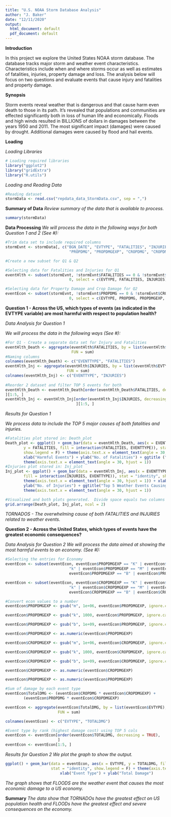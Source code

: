 ```yaml
---
title: "U.S. NOAA Storm Database Analysis"
author: "J. Baker"
date: "12/11/2020"
output:
  html_document: default
  pdf_document: default
---
```


**Introduction** 

In this project we explore the United States NOAA storm database.  The database
tracks major storm and weather event characteristics.  Characteristics include 
when and where storms occur as well as estimates of fatalities, injuries, property 
damage and loss.  The analysis below will focus on two questions and evaluate 
events that cause injury and fatalities and property damage.  

**Synopsis** 

Storm events reveal weather that is dangerous and that cause harm even death to 
those in its path.  It's revealed that populations and communities are effected 
significantly both in loss of human life and economically.  Floods and high winds 
resulted in BILLIONS of dollars in damages between the years 1950 and 2011.  The 
most significant impact (damages) were caused by drought.  Additional damages were 
caused by flood and hail events.  

**Loading**

*Loading Libraries* 

```r
# Loading required libraries 
library("ggplot2")
library("gridExtra")
library("R.utils")
```

*Loading and Reading Data*

```r
#Reading dataset 
stormData <- read.csv("repdata_data_StormData.csv", sep = ",")
```

**Summary of Data**
*Review summary of the data that is available to process.*  
```r
summary(stormData)
```

**Data Processing** 
*We will process the data in the following ways for both Question 1 and 2 (See #):*
```r
#Trim data set to include required columns 
stormEvnt <- stormData[, c("BGN_DATE", "EVTYPE", "FATALITIES", "INJURIES", 
                            "PROPDMG", "PROPDMGEXP", "CROPDMG", "CROPDMGEXP")]

#Create a new subset for Q1 & Q2

#Selecting data for Fatalities and Injuries for Q1
eventHlth <- subset(stormEvnt, !stormEvnt$FATALITIES == 0 & !stormEvnt$INJURIES ==
                            0, select = c(EVTYPE, FATALITIES, INJURIES))

#Selecting data for Property Damage and Crop Damage for Q2
eventEcon <- subset(stormEvnt, !stormEvnt$PROPDMG == 0 & !stormEvnt$CROPDMG ==
                            0, select = c(EVTYPE, PROPDMG, PROPDMGEXP, CROPDMG, CROPDMGEXP))
```

**Question 1 - Across the US, which types of events (as indicated in the EVTYPE variable)
are most harmful with respect to population health?**                    

*Data Analysis for Question 1*

*We will process the data in the following ways (See #):* 
```r
#For Q1 - Create a separate data set for Injury and Fatalities 
eventHlth_Death <- aggregate(eventHlth$FATALITIES, by = list(eventHlth$EVTYPE),
                             FUN = sum)
#Naming columns 
colnames(eventHlth_Death) <- c("EVENTTYPE", "FATALITIES")
eventHlth_Inj <- aggregate(eventHlth$INJURIES, by = list(eventHlth$EVTYPE), 
                           FUN = sum)
colnames(eventHlth_Inj) <- c("EVENTTYPE", "INJURIES")
        
#Reorder 2 dataset and filter TOP 5 events for both 
eventHlth_Death <- eventHlth_Death[order(eventHlth_Death$FATALITIES, decreasing = TRUE),
][1:5, ]
eventHlth_Inj <- eventHlth_Inj[order(eventHlth_Inj$INJURIES, decreasing = TRUE),
                               ][1:5, ]
```

*Results for Question 1*

*We process data to include the TOP 5 major causes of both fatalities and injuries.* 
```r
#Fatalities plot stored in: Death_plot
Death_plot <- ggplot() + geom_bar(data = eventHlth_Death, aes(x = EVENTTYPE,
        y = FATALITIES, fill = interaction(FATALITIES, EVENTTYPE)), stat = "identity",
        show.legend = F) + theme(axis.text.x = element_text(angle = 30, hjust = 1)) +
        xlab("Harmful Events") + ylab("No. of Fatalities") + ggtitle ("TOP 5 Weather Events Causing Fatalities") +
        theme(axis.text.x = element_text(angle = 30, hjust = 1))
#Injuries plot stored in: Inj_plot
Inj_plot <- ggplot() + geom_bar(data = eventHlth_Inj, aes(x = EVENTTYPE, y = INJURIES,
        fill = interaction(INJURIES, EVENTTYPE)), stat = "identity", show.legend = F) + 
        theme(axis.text.x = element_text(angle = 30, hjust = 1)) + xlab("Harmful Events") +
        ylab("No. of Injuries") + ggtitle("Top 5 Weather Events Causing Injuries") + 
        theme(axis.text.x = element_text(angle = 30, hjust = 1))

#Visualized and both plots generated.  Divide space equals two columns
grid.arrange(Death_plot, Inj_plot, ncol = 2)
```

*TORNADOS - The overwhelming cause of both FATALITIES and INJURIES related to weather events.*

**Question 2 - Across the United States, which types of events have the greatest economic consequences?** 

*Data Analysis for Question 2*
*We will process the data aimed at showing the most harmful events to an economy. (See #):* 
```r
#Selecting the entries for Economy
eventEcon <- subset(eventEcon, eventEcon$PROPDMGEXP == "K" | eventEcon$PROPDMGEXP == 
                            "k" | eventEcon$PROPDMGEXP == "M" | eventEcon$PROPDMGEXP == "m" |
                            eventEcon$PROPDMGEXP == "B" | eventEcon$PROPDMGEXP == "b")

eventEcon <- subset(eventEcon, eventEcon$CROPDMGEXP == "K" | eventEcon$CROPDMGEXP ==
                            "k" | eventEcon$CROPDMGEXP == "M" | eventEcon$CROPDMGEXP == "m" |
                            eventEcon$CROPDMGEXP == "B" | eventEcon$CROPDMGEXP == "b")

#Convert econ values to a number
eventEcon$PROPDMGEXP <- gsub("m", 1e+06, eventEcon$PROPDMGEXP, ignore.case = TRUE)

eventEcon$PROPDMGEXP <- gsub("k", 1000, eventEcon$PROPDMGEXP, ignore.case = TRUE)

eventEcon$PROPDMGEXP <- gsub("b", 1e+09, eventEcon$PROPDMGEXP, ignore.case = TRUE)

eventEcon$PROPDMGEXP <- as.numeric(eventEcon$PROPDMGEXP)

eventEcon$CROPDMGEXP <- gsub("m", 1e+06, eventEcon$CROPDMGEXP, ignore.case = TRUE)

eventEcon$CROPDMGEXP <- gsub("k", 1000, eventEcon$CROPDMGEXP, ignore.case = TRUE)

eventEcon$CROPDMGEXP <- gsub("b", 1e+09, eventEcon$CROPDMGEXP, ignore.case = TRUE)

eventEcon$CROPDMGEXP <- as.numeric(eventEcon$CROPDMGEXP)

eventEcon$PROPDMGEXP <- as.numeric(eventEcon$PROPDMGEXP)

#Sum of damage by each event type
eventEcon$TotalDMG <- (eventEcon$CROPDMG * eventEcon$CROPDMGEXP) + 
        (eventEcon$PROPDMG * eventEcon$CROPDMGEXP)

eventEcon <- aggregate(eventEcon$TotalDMG, by = list(eventEcon$EVTYPE),
                       FUN = sum)

colnames(eventEcon) <- c("EVTYPE", "TOTALDMG")

#Event type by rank (highest damage cost) using TOP 5 cols
eventEcon <- eventEcon[order(eventEcon$TOTALDMG, decreasing = TRUE),
                       ]
eventEcon <- eventEcon[1:5, ]
```

*Results for Question 2*
*We plot the graph to show the output.* 
```r
ggplot() + geom_bar(data = eventEcon, aes(x = EVTYPE, y = TOTALDMG, fill = interaction(TOTALDMG, EVTYPE)),
                    stat = "identity", show.legend = F) + theme(axis.text.x = element_text(angle = 30, hjust = 1)) +
                        xlab("Event Type") + ylab("Total Damage")
```

*The graph shows that FLOODS are the weather event that causes the most economic damage to a US economy.* 

**Summary**
*The data show that TORNADOs have the greatest effect on US population health and FLOODs have the greatest effect and severe consequences on the economy.*  